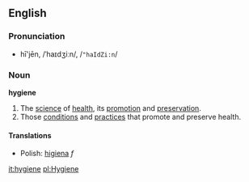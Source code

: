 ==English==
===Pronunciation===
*hī'jēn, /ˈhaɪdʒiːn/, /<tt>"haIdZi:n</tt>/

===Noun===
{{wikipedia}}
'''hygiene'''

#The [[science]] of [[health]], its [[promotion]] and [[preservation]].
#Those [[condition]]s and [[practice]]s that promote and preserve health.

====Translations====
*Polish: [[higiena]] ''f''

[[it:hygiene]]
[[pl:Hygiene]]